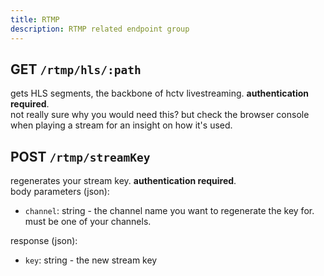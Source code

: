 ```yaml
---
title: RTMP
description: RTMP related endpoint group
---
```


## GET `/rtmp/hls/:path`
gets HLS segments, the backbone of hctv livestreaming. **authentication required**.  
not really sure why you would need this? but check the browser console when playing a stream for an insight on how it's used.

## POST `/rtmp/streamKey`
regenerates your stream key. **authentication required**.  
body parameters (json):
- `channel`: string - the channel name you want to regenerate the key for. must be one of your channels.

response (json):
- `key`: string - the new stream key

